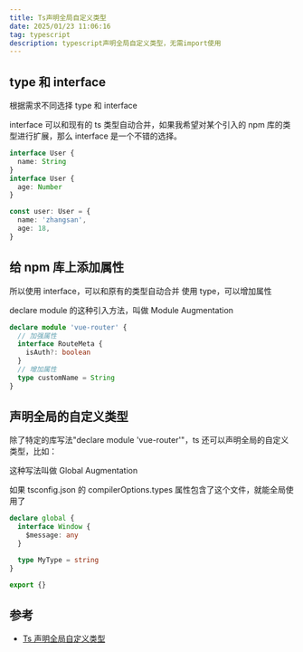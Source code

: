 ```yaml
---
title: Ts声明全局自定义类型
date: 2025/01/23 11:06:16
tag: typescript
description: typescript声明全局自定义类型，无需import使用
---
```


## type 和 interface

根据需求不同选择 type 和 interface

interface 可以和现有的 ts 类型自动合并，如果我希望对某个引入的 npm 库的类型进行扩展，那么 interface 是一个不错的选择。

```ts
interface User {
  name: String
}
interface User {
  age: Number
}

const user: User = {
  name: 'zhangsan',
  age: 18,
}
```

## 给 npm 库上添加属性

所以使用 interface，可以和原有的类型自动合并
使用 type，可以增加属性

declare module 的这种引入方法，叫做 Module Augmentation

```ts
declare module 'vue-router' {
  // 加强属性
  interface RouteMeta {
    isAuth?: boolean
  }
  // 增加属性
  type customName = String
}
```

## 声明全局的自定义类型

除了特定的库写法"declare module 'vue-router'"，ts 还可以声明全局的自定义类型，比如：

这种写法叫做 Global Augmentation

如果 tsconfig.json 的 compilerOptions.types 属性包含了这个文件，就能全局使用了

```ts
declare global {
  interface Window {
    $message: any
  }

  type MyType = string
}

export {}
```

## 参考

- [Ts 声明全局自定义类型](https://www.zhihu.com/question/350961609/answer/3559626500)
